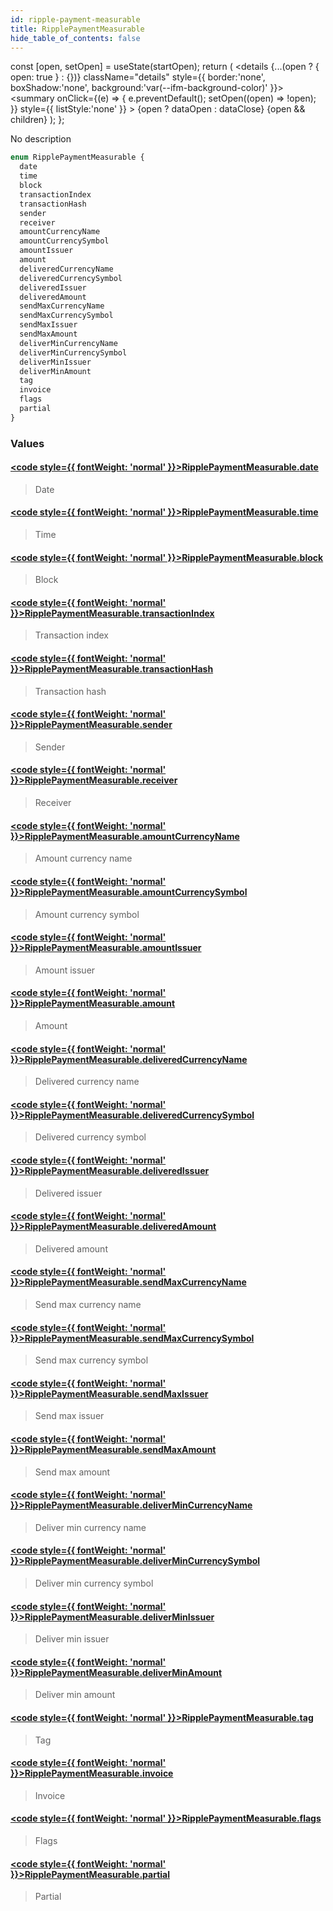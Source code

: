 ```yaml
---
id: ripple-payment-measurable
title: RipplePaymentMeasurable
hide_table_of_contents: false
---
```







  const [open, setOpen] = useState(startOpen);
  return (
    <details {...(open ? { open: true } : {})} className="details" style={{ border:'none', boxShadow:'none', background:'var(--ifm-background-color)' }}>
      <summary
        onClick={(e) => {
          e.preventDefault();
          setOpen((open) => !open);
        }}
        style={{ listStyle:'none' }}
      >
      {open ? dataOpen : dataClose}
      </summary>
      {open && children}
    </details>
  );
};








No description


```graphql
enum RipplePaymentMeasurable {
  date
  time
  block
  transactionIndex
  transactionHash
  sender
  receiver
  amountCurrencyName
  amountCurrencySymbol
  amountIssuer
  amount
  deliveredCurrencyName
  deliveredCurrencySymbol
  deliveredIssuer
  deliveredAmount
  sendMaxCurrencyName
  sendMaxCurrencySymbol
  sendMaxIssuer
  sendMaxAmount
  deliverMinCurrencyName
  deliverMinCurrencySymbol
  deliverMinIssuer
  deliverMinAmount
  tag
  invoice
  flags
  partial
}
```




### Values

#### [<code style={{ fontWeight: 'normal' }}>RipplePaymentMeasurable.<b>date</b></code>](#)  
> 
> 
> Date
> 

#### [<code style={{ fontWeight: 'normal' }}>RipplePaymentMeasurable.<b>time</b></code>](#)  
> 
> 
> Time
> 

#### [<code style={{ fontWeight: 'normal' }}>RipplePaymentMeasurable.<b>block</b></code>](#)  
> 
> 
> Block
> 

#### [<code style={{ fontWeight: 'normal' }}>RipplePaymentMeasurable.<b>transactionIndex</b></code>](#)  
> 
> 
> Transaction index
> 

#### [<code style={{ fontWeight: 'normal' }}>RipplePaymentMeasurable.<b>transactionHash</b></code>](#)  
> 
> 
> Transaction hash
> 

#### [<code style={{ fontWeight: 'normal' }}>RipplePaymentMeasurable.<b>sender</b></code>](#)  
> 
> 
> Sender
> 

#### [<code style={{ fontWeight: 'normal' }}>RipplePaymentMeasurable.<b>receiver</b></code>](#)  
> 
> 
> Receiver
> 

#### [<code style={{ fontWeight: 'normal' }}>RipplePaymentMeasurable.<b>amountCurrencyName</b></code>](#)  
> 
> 
> Amount currency name
> 

#### [<code style={{ fontWeight: 'normal' }}>RipplePaymentMeasurable.<b>amountCurrencySymbol</b></code>](#)  
> 
> 
> Amount currency symbol
> 

#### [<code style={{ fontWeight: 'normal' }}>RipplePaymentMeasurable.<b>amountIssuer</b></code>](#)  
> 
> 
> Amount issuer
> 

#### [<code style={{ fontWeight: 'normal' }}>RipplePaymentMeasurable.<b>amount</b></code>](#)  
> 
> 
> Amount
> 

#### [<code style={{ fontWeight: 'normal' }}>RipplePaymentMeasurable.<b>deliveredCurrencyName</b></code>](#)  
> 
> 
> Delivered currency name
> 

#### [<code style={{ fontWeight: 'normal' }}>RipplePaymentMeasurable.<b>deliveredCurrencySymbol</b></code>](#)  
> 
> 
> Delivered currency symbol
> 

#### [<code style={{ fontWeight: 'normal' }}>RipplePaymentMeasurable.<b>deliveredIssuer</b></code>](#)  
> 
> 
> Delivered issuer
> 

#### [<code style={{ fontWeight: 'normal' }}>RipplePaymentMeasurable.<b>deliveredAmount</b></code>](#)  
> 
> 
> Delivered amount
> 

#### [<code style={{ fontWeight: 'normal' }}>RipplePaymentMeasurable.<b>sendMaxCurrencyName</b></code>](#)  
> 
> 
> Send max currency name
> 

#### [<code style={{ fontWeight: 'normal' }}>RipplePaymentMeasurable.<b>sendMaxCurrencySymbol</b></code>](#)  
> 
> 
> Send max currency symbol
> 

#### [<code style={{ fontWeight: 'normal' }}>RipplePaymentMeasurable.<b>sendMaxIssuer</b></code>](#)  
> 
> 
> Send max issuer
> 

#### [<code style={{ fontWeight: 'normal' }}>RipplePaymentMeasurable.<b>sendMaxAmount</b></code>](#)  
> 
> 
> Send max amount
> 

#### [<code style={{ fontWeight: 'normal' }}>RipplePaymentMeasurable.<b>deliverMinCurrencyName</b></code>](#)  
> 
> 
> Deliver min currency name
> 

#### [<code style={{ fontWeight: 'normal' }}>RipplePaymentMeasurable.<b>deliverMinCurrencySymbol</b></code>](#)  
> 
> 
> Deliver min currency symbol
> 

#### [<code style={{ fontWeight: 'normal' }}>RipplePaymentMeasurable.<b>deliverMinIssuer</b></code>](#)  
> 
> 
> Deliver min issuer
> 

#### [<code style={{ fontWeight: 'normal' }}>RipplePaymentMeasurable.<b>deliverMinAmount</b></code>](#)  
> 
> 
> Deliver min amount
> 

#### [<code style={{ fontWeight: 'normal' }}>RipplePaymentMeasurable.<b>tag</b></code>](#)  
> 
> 
> Tag
> 

#### [<code style={{ fontWeight: 'normal' }}>RipplePaymentMeasurable.<b>invoice</b></code>](#)  
> 
> 
> Invoice
> 

#### [<code style={{ fontWeight: 'normal' }}>RipplePaymentMeasurable.<b>flags</b></code>](#)  
> 
> 
> Flags
> 

#### [<code style={{ fontWeight: 'normal' }}>RipplePaymentMeasurable.<b>partial</b></code>](#)  
> 
> 
> Partial
> 



